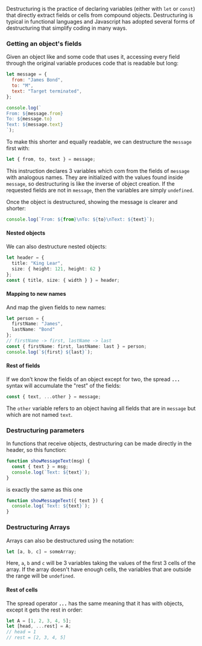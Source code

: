 
Destructuring is the practice of declaring variables (either with `let` or `const`) that directly extract fields or cells from compound objects. Destructuring is typical in functional languages and Javascript has adopted several forms of destructuring that simplify coding in many ways.

### Getting an object's fields

Given an object like and some code that uses it, accessing every field through the original variable produces code that is readable but long:

```javascript
let message = {
  from: "James Bond",
  to: "M",
  text: "Target terminated",
};

console.log(`
From: ${message.from}
To: ${message.to}
Text: ${message.text}
`);
```

To make this shorter and equally readable, we can destructure the `message` first with:

```typescript
let { from, to, text } = message;
```

This instruction declares 3 variables which com from the fields of `message` with analogous names. They are initialized with the values found inside `message`, so destructuring is like the inverse of object creation. If the requested fields are not in `message`, then the variables are simply `undefined`.

Once the object is destructured, showing the message is clearer and shorter:

```typescript
console.log(`From: ${from}\nTo: ${to}\nText: ${text}`);
```

#### Nested objects

We can also destructure nested objects:

```typescript
let header = {
  title: "King Lear",
  size: { height: 121, height: 62 }
};
const { title, size: { width } } = header;
```

#### Mapping to new names

And map the given fields to new names:
```typescript
let person = {
  firstName: "James",
  lastName: "Bond"
};
// firstName -> first, lastName -> last
const { firstName: first, lastName: last } = person;
console.log(`${first} ${last}`);
```

#### Rest of fields

If we don't know the fields of an object except for two, the spread **`...`** syntax will accumulate the "rest" of the fields:

```typescript
const { text, ...other } = message;
```

The `other` variable refers to an object having all fields that are in `message` but which are not named `text`.

### Destructuring parameters

In functions that receive objects, destructuring can be made directly in the header, so this function:

```javascript
function showMessageText(msg) {
  const { text } = msg;
  console.log(`Text: ${text}`);
}
```

is exactly the same as this one

```javascript
function showMessageText({ text }) {
  console.log(`Text: ${text}`);
}
```

### Destructuring Arrays

Arrays can also be destructured using the notation:

```typescript
let [a, b, c] = someArray;
```

Here, `a`, `b` and `c` will be 3 variables taking the values of the first 3 cells of the array. If the array doesn't have enough cells, the variables that are outside the range will be `undefined`.

#### Rest of cells

The spread operator **`...`** has the same meaning that it has with objects, except it gets the rest in order:

```typescript
let A = [1, 2, 3, 4, 5];
let [head, ...rest] = A;
// head = 1
// rest = [2, 3, 4, 5]
```

